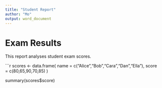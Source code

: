 ```yaml
---
title: "Student Report"
author: "Mo"
output: word_document
---
```


# Exam Results

This report analyses student exam scores.

```r
scores <- data.frame(
  name = c("Alice","Bob","Cara","Dan","Ella"),
  score = c(80,65,90,70,85)
)

summary(scores$score)